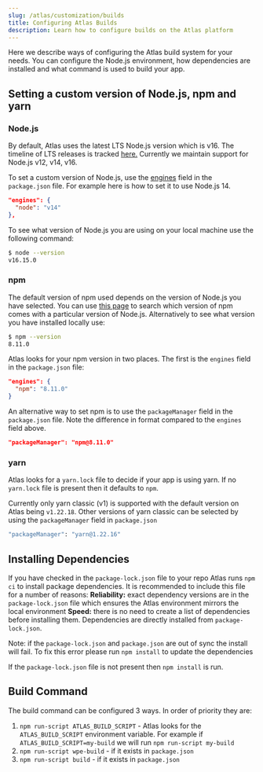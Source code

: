 ```yaml
---
slug: /atlas/customization/builds
title: Configuring Atlas Builds
description: Learn how to configure builds on the Atlas platform
---
```


Here we describe ways of configuring the Atlas build system for your needs. You can configure the Node.js environment, how dependencies are installed and what command is used to build your app.

## Setting a custom version of Node.js, npm and yarn

### Node.js

By default, Atlas uses the latest LTS Node.js version which is v16. The timeline of LTS releases is tracked [here.](https://nodejs.org/en/about/releases/) Currently we maintain support for Node.js v12, v14, v16.

To set a custom version of Node.js, use the [engines](https://docs.npmjs.com/cli/v8/configuring-npm/package-json#engines) field in the `package.json` file. For example here is how to set it to use Node.js 14.
```json
"engines": {
  "node": "v14"
},
```

To see what version of Node.js you are using on your local machine use the following command:
```bash
$ node --version
v16.15.0
```

### npm

The default version of npm used depends on the version of Node.js you have selected. You can use [this page](https://nodejs.org/en/download/releases/) to search which version of npm comes with a particular version of Node.js. Alternatively to see what version you have installed locally use:
```bash
$ npm --version
8.11.0
```

Atlas looks for your npm version in two places. The first is the `engines` field in the `package.json` file:
```json
"engines": {
  "npm": "8.11.0"
}
```

An alternative way to set npm is to use the `packageManager` field in the `package.json` file. Note the difference in format compared to the `engines` field above.
```json
"packageManager": "npm@8.11.0"
```

### yarn

Atlas looks for a `yarn.lock` file to decide if your app is using yarn. If no `yarn.lock` file is present then it defaults to `npm`. 

Currently only yarn classic (v1) is supported with the default version on Atlas being `v1.22.18`. Other versions of yarn classic can be selected by using the `packageManager` field in `package.json`
```bash
"packageManager": "yarn@1.22.16"
```


## Installing Dependencies

If you have checked in the `package-lock.json` file to your repo Atlas runs `npm ci` to install package dependencies. It is recommended to include this file for a number of reasons:
**Reliability:** exact dependency versions are in the `package-lock.json` file which ensures the Atlas environment mirrors the local environment
**Speed:** there is no need to create a list of dependencies before installing them. Dependencies are directly installed from  `package-lock.json`. 

Note: if the `package-lock.json` and `package.json` are out of sync the install will fail. To fix this error please run `npm install` to update the dependencies

If the `package-lock.json` file is not present then `npm install` is run.

## Build Command

The build command can be configured 3 ways. In order of priority they are:
1.  `npm run-script ATLAS_BUILD_SCRIPT` - Atlas looks for the `ATLAS_BUILD_SCRIPT` environment variable. For example if `ATLAS_BUILD_SCRIPT=my-build` we will run `npm run-script my-build`
2.  `npm run-script wpe-build` - if it exists in `package.json`
3.  `npm run-script build` - if it exists in `package.json`
